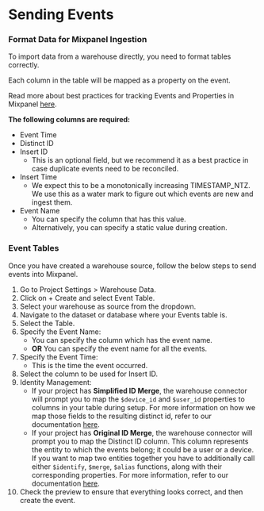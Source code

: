 # Sending Events 

### Format Data for Mixpanel Ingestion

To import data from a warehouse directly, you need to format tables correctly.

Each column in the table will be mapped as a property on the event. 

Read more about best practices for tracking Events and Properties in Mixpanel [here](/docs/tracking-specs/events-and-properties).

**The following columns are required:** 

- Event Time
- Distinct ID
- Insert ID
    - This is an optional field, but we recommend it as a best practice in case duplicate events need to be reconciled.
- Insert Time
    - We expect this to be a monotonically increasing TIMESTAMP_NTZ. We use this as a water mark to figure out which events are new and ingest them.
- Event Name
    - You can specify the column that has this value.
    - Alternatively, you can specify a static value during creation.

### Event Tables

Once you have created a warehouse source, follow the below steps to send events into Mixpanel.
1. Go to Project Settings > Warehouse Data.
2. Click on + Create and select Event Table.
3. Select your warehouse as source from the dropdown.
4. Navigate to the dataset or database where your Events table is.
5. Select the Table.
6. Specify the Event Name:
    - You can specify the column which has the event name.
    - **OR** You can specify the event name for all the events.
7. Specify the Event Time:
    - This is the time the event occurred.
8. Select the column to be used for Insert ID.
9. Identity Management:
    - If your project has **Simplified ID Merge**, the warehouse connector will prompt you to map the `$device_id` and `$user_id` properties to columns in your table during setup. For more information on how we map those fields to the resulting distinct id, refer to our documentation [here](/docs/tracking-methods/identifying-users#usage).
    - If your project has **Original ID Merge**, the warehouse connector will prompt you to map the Distinct ID column. This column represents the entity to which the events belong; it could be a user or a device. If you want to map two entities together you have to additionally call either `$identify`, `$merge`, `$alias` functions, along with their corresponding properties. For more information, refer to our documentation [here](/docs/tracking-methods/identifying-users#how-does-the-simplified-api-differ-from-the-original-api). 
10. Check the preview to ensure that everything looks correct, and then create the event.
